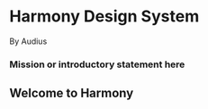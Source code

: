 
<Meta title='Welcome' />

# Harmony Design System

By Audius

### Mission or introductory statement here

## Welcome to Harmony

<Flex gap='3xl' mt='3xl'>
  <Lockup
    icon={IconNote}
    subtitle='Getting started'
    description='Setup instructions'
    link='https://github.com/AudiusProject/audius-protocol/tree/main/packages/harmony'
  />
  <Lockup
    icon={IconNote}
    Unchecked
    subtitle='Foundations'
    description='All information about colors, typography, spacing, and icons'
    link='../?path=/docs/foundations-colors--documentation'
  />
  <Lockup
    icon={IconNote}
    subtitle='Components'
    description='All the information and guidelines you’ll ever need on each component'
    link='../?path=/docs/components-buttons-button--documentation'
  />
</Flex>
